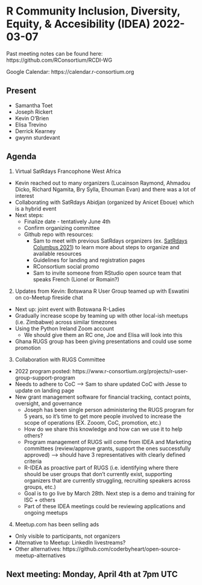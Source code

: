 # R Community Inclusion, Diversity, Equity, & Accesibility (IDEA) 2022-03-07

Past meeting notes can be found here: https://github.com/RConsortium/RCDI-WG

Google Calendar: https://calendar.r-consortium.org

## Present

- Samantha Toet
- Joseph Rickert
- Kevin O'Brien
- Elisa Trevino
- Derrick Kearney
- gwynn sturdevant

## Agenda

1. Virtual SatRdays Francophone West Africa
  - Kevin reached out to many organizers (Lucainson Raymond, Ahmadou Dicko, Richard Ngamita, Bry Sylla, Ehouman Evan) and there was a lot of interest 
  - Collaborating with SatRdays Abidjan (organized by Anicet Eboue) which is a hybrid event 
  - Next steps:
    - Finalize date - tentatively June 4th 
    - Confirm organizing committee
    - Github repo with resources:
      - Sam to meet with previous SatRdays organizers (ex. [SatRdays Columbus 2021](https://columbus2021.satrdays.org/)) to learn more about steps to organize and available resources
      - Guidelines for landing and registration pages
      - RConsortium social promo
      - Sam to invite someone from RStudio open source team that speaks French (Lionel or Romain?)

2. Updates from Kevin: Botswana R User Group teamed up with Eswatini on co-Meetup fireside chat

  - Next up: joint event with Botswana R-Ladies
  - Gradually increase scope by teaming up with other local-ish meetups (i.e. Zimbabwe) across similar timezones
  - Using the Python Ireland Zoom account
      - We should give them an RC one, Joe and Elisa will look into this
  - Ghana RUGS group has been giving presentations and could use some promotion 
  
3. Collaboration with RUGS Committee

  - 2022 program posted: https://www.r-consortium.org/projects/r-user-group-support-program
  - Needs to adhere to CoC --> Sam to share updated CoC with Jesse to update on landing page 
  - New grant management software for financial tracking, contact points, oversight, and governance
    - Joseph has been single person administering the RUGS program for 5 years, so it's time to get more people involved to increase the scope of operations (EX. Zooom, CoC, promotion, etc.)
    - How do we share this knowledge and how can we use it to help others?
    - Program management of RUGS will come from IDEA and Marketing committees (review/approve grants, support the ones successfully approved) --> should have 3 representatives with clearly defined criteria
    - R-IDEA as proactive part of RUGS (i.e. identifying where there should be user groups that don't currently exist, supporting organizers that are currently struggling, recruiting speakers across groups, etc.)
    - Goal is to go live by March 28th. Next step is a demo and training for ISC + others
    - Part of these IDEA meetings could be reviewing applications and ongoing meetups 

4. Meetup.com has been selling ads

- Only visible to participants, not organizers 
- Alternative to Meetup: LinkedIn livestreams?
- Other alternatives: https://github.com/coderbyheart/open-source-meetup-alternatives
  
## Next meeting: Monday, April 4th at 7pm UTC
    